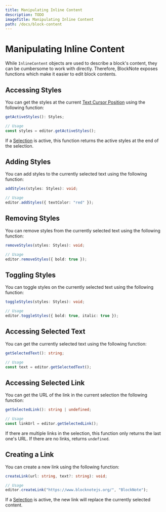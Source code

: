 ```yaml
---
title: Manipulating Inline Content
description: TODO
imageTitle: Manipulating Inline Content
path: /docs/block-content
---
```


# Manipulating Inline Content

While `InlineContent` objects are used to describe a block's content, they can be cumbersome to work with directly. Therefore, BlockNote exposes functions which make it easier to edit block contents.

## Accessing Styles

You can get the styles at the current [Text Cursor Position](/docs/editor-api/cursor-selections#text-cursor) using the following function:

```typescript
getActiveStyles(): Styles;

// Usage
const styles = editor.getActiveStyles();
```

If a [Selection](/docs/editor-api/cursor-selections#selections) is active, this function returns the active styles at the end of the selection.

## Adding Styles

You can add styles to the currently selected text using the following function:

```typescript
addStyles(styles: Styles): void;

// Usage
editor.addStyles({ textColor: "red" });
```

## Removing Styles

You can remove styles from the currently selected text using the following function:

```typescript
removeStyles(styles: Styles): void;

// Usage
editor.removeStyles({ bold: true });
```

## Toggling Styles

You can toggle styles on the currently selected text using the following function:

```typescript
toggleStyles(styles: Styles): void;

// Usage
editor.toggleStyles({ bold: true, italic: true });
```

## Accessing Selected Text

You can get the currently selected text using the following function:

```typescript
getSelectedText(): string;

// Usage
const text = editor.getSelectedText();
```

## Accessing Selected Link

You can get the URL of the link in the current selection the following function:

```typescript
getSelectedLink(): string | undefined;

// Usage
const linkUrl = editor.getSelectedLink();
```

If there are multiple links in the selection, this function only returns the last one's URL. If there are no links, returns `undefined`.

## Creating a Link

You can create a new link using the following function:

```typescript
createLink(url: string, text?: string): void;

// Usage
editor.createLink("https://www.blocknotejs.org/", "BlockNote");
```

If a [Selection](/docs/editor-api/cursor-selections#selections) is active, the new link will replace the currently selected content.
